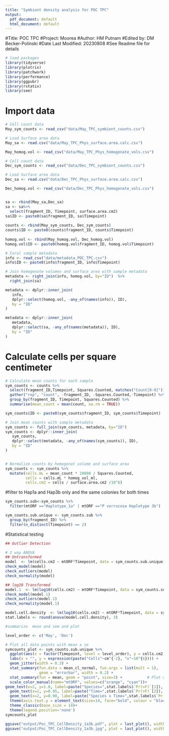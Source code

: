 ```yaml
---
title: "Symbiont density analysis for POC TPC"
output:
  pdf_document: default
  html_document: default
---
```


#Title: POC TPC
#Project: Moorea
#Author: HM Putnam 
#Edited by: DM Becker-Polinski
#Date Last Modified: 20230808
#See Readme file for details

```r

# load packages
library(tidyverse)
library(plotrix)
library(patchwork)
library(performance)
library(ggpubr)
library(rstatix)
library(see)
```

# Import data
```r
# Cell count data
May_sym_counts <- read_csv("data/May_TPC_symbiont_counts.csv")

# Load Surface area data
May_sa <- read.csv("data/May_TPC_Phys_surface.area.calc.csv")

May_homog.vol <- read_csv("data/May_TPC_Phys_homogenate_vols.csv") 

# Cell count data
Dec_sym_counts <- read_csv("data/Dec_TPC_symbiont_counts.csv")

# Load Surface area data
Dec_sa <- read.csv("data/Dec_TPC_Phys_surface.area.calc.csv")

Dec_homog.vol <- read_csv("data/Dec_TPC_Phys_homogenate_vols.csv")


sa <- rbind(May_sa,Dec_sa)
sa <- sa%>%
  select(fragment_ID, Timepoint, surface.area.cm2) 
sa$ID <- paste0(sa$fragment_ID, sa$Timepoint)
  
counts <- rbind(May_sym_counts, Dec_sym_counts)
counts$ID <- paste0(counts$fragment_ID, counts$Timepoint)
  
homog.vol <- rbind(May_homog.vol, Dec_homog.vol)
homog.vol$ID <- paste0(homog.vol$fragment_ID, homog.vol$Timepoint)

# Coral sample metadata
info <- read_csv("data/metadata_POC_TPC.csv")
info$ID <- paste0(info$fragment_ID, info$Timepoint)

# Join homogenate volumes and surface area with sample metadata
metadata <- right_join(info, homog.vol, by="ID")  %>%
  right_join(sa)

metadata <- dplyr::inner_join(
   info,
   dplyr::select(homog.vol, -any_of(names(info)), ID),
   by = "ID"
)

metadata <- dplyr::inner_join(
   metadata,
   dplyr::select(sa, -any_of(names(metadata)), ID),
   by = "ID"
)


```

# Calculate cells per square centimeter
```r
# Calculate mean counts for each sample
sym_counts <- counts %>%
  select(fragment_ID,Timepoint, Squares.Counted, matches("Count[0-9]")) %>%
  gather("rep", "count", -fragment_ID, -Squares.Counted,-Timepoint) %>%
  group_by(fragment_ID, Timepoint, Squares.Counted) %>%
  summarise(mean_count = mean(count, na.rm = TRUE))

sym_counts$ID <- paste0(sym_counts$fragment_ID, sym_counts$Timepoint)

# Join mean counts with sample metadata
sym_counts <- full_join(sym_counts, metadata, by="ID")
sym_counts <- dplyr::inner_join(
   sym_counts,
   dplyr::select(metadata, -any_of(names(sym_counts)), ID),
   by = "ID"
)


# Normalize counts by homogenat volume and surface area
sym_counts <- sym_counts %>%
  mutate(cells.mL = mean_count * 10000 / Squares.Counted,
         cells = cells.mL * homog_vol_ml,
         cells.cm2 = cells / surface.area.cm2 /10^6)
```

#filter to Hap1a and Hap3b only and the same colonies for both times
```r
sym_counts.sub<-sym_counts %>% 
  filter(mtORF =="Haplotype_1a" | mtORF =="P verrucosa Haplotype 3b")

sym_counts.sub.unique <- sym_counts.sub %>% 
  group_by(fragment_ID) %>% 
  filter(n_distinct(Timepoint) == 2)

```

#Statistical testing 
```r

## Outlier Detection

# 2 way ANOVA
## Untransformed
model  <- lm(cells.cm2 ~ mtORF*Timepoint, data = sym_counts.sub.unique)
check_model(model)
check_outliers(model)
check_normality(model)

## log10 Transformed
model.1  <- lm(log10(cells.cm2) ~ mtORF*Timepoint, data = sym_counts.sub.unique)
check_model(model.1)
check_outliers(model.1)
check_normality(model.1)

model.cell.density  <- lm(log10(cells.cm2) ~ mtORF*Timepoint, data = sym_counts.sub.unique)
stat.labels <- round(anova(model.cell.density), 3)


```

```r
#summarize  mean and sem and plot

level_order <- c('May', 'Dec') 

# Plot all data points with mean ± se
symcounts_plot <- sym_counts.sub.unique %>%
  ggplot(aes(x = factor(Timepoint, level = level_order), y = cells.cm2, color = mtORF, shape=mtORF, group = mtORF)) +
  labs(x = "", y = expression(paste("Cells"~cm^{-2}, "x"~10^{6}))) +
  geom_jitter(width = 0.3) +                                            # Plot all points
  stat_summary(fun.data = mean_cl_normal, fun.args = list(mult = 1),    # Plot standard error
               geom = "errorbar", width = 0.2) +
  stat_summary(fun = mean, geom = "point", size=3) +           # Plot mean
  scale_color_manual(name="mtORF", values=c("orange", "cyan"))+
geom_text(x=2, y=1.0, label=paste("Species=",stat.labels$`Pr(>F)`[1]), size=3, color=ifelse(stat.labels$`Pr(>F)`[1] < 0.05, "black", "darkgray")) + 
  geom_text(x=2, y=0.95, label=paste("Time=",stat.labels$`Pr(>F)`[2]), size=3, color=ifelse(stat.labels$`Pr(>F)`[2] < 0.05, "black", "darkgray")) + 
  geom_text(x=2, y=0.90, label=paste("Species x Time=",stat.labels$`Pr(>F)`[3]), size=3, color=ifelse(stat.labels$`Pr(>F)`[3] < 0.05, "black", "darkgray")) +
  theme(axis.text.y = element_text(size=14, face="bold", colour = "black"),axis.text.x = element_text(size=14, face="bold", colour = "black")) +
  theme_classic(base_size = 14)+
  theme(legend.position='none')
symcounts_plot

ggsave("output/Poc_TPC_CellDensity_1a3b.pdf", plot = last_plot(), width = 6, height = 4)
ggsave("output/Poc_TPC_CellDensity_1a3b.jpg", plot = last_plot(), width = 6, height = 4)

```
